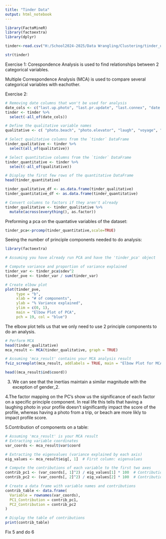 ---
title: "Tinder Data"
output: html_notebook
---


```{r}
library(FactoMineR)
library(factoextra)
library(dplyr)

tinder<-read.csv("H:/School2024-2025/Data Wrangling/Clustering/tinder_users.db - pays.csv")

str(tinder)
```


Exercise 1: 
Corespondence Analysis is used to find relationships between 2 categorical variables.

Multiple Correspondence Analysis (MCA) is used to compare several categorical variables with eachother. 

Exercise 2:
```{r}
# Removing date columns that won't be used for analysis
date_cols <- c("last.up.photo", "last.pr.update", "last.connex", "date.crea","Country","userid")
tinder <- tinder %>% 
  select(-all_of(date_cols))

# Define the qualitative variable names
qualitative <- c( "photo.beach", "photo.elevator", "laugh", "voyage", "gender")

# Select qualitative columns from the `tinder` DataFrame
tinder_qualitative <- tinder %>% 
  select(all_of(qualitative))

# Select quantitative columns from the `tinder` DataFrame
tinder_quantitative <- tinder %>%
  select(-all_of(qualitative))

# Display the first few rows of the quantitative DataFrame
head(tinder_quantitative)

tinder_qualitative_df <- as.data.frame(tinder_qualitative)
tinder_quantitative_df <- as.data.frame(tinder_quantitative)


```

```{r}
# Convert columns to factors if they aren't already
tinder_qualitative <- tinder_qualitative %>%
  mutate(across(everything(), as.factor))

```

Preforming a pca on the quantative variables of the dataset:
```{r}
tinder_pca<-prcomp(tinder_quantitative,scale=TRUE)
```
Seeing the number of principle components needed to do analysis:
```{r}
library(factoextra)

# Assuming you have already run PCA and have the 'tinder_pca' object

# Compute variance and proportion of variance explained
tinder_var <- tinder_pca$sdev^2
tinder_pve <- tinder_var / sum(tinder_var)

# Create elbow plot
plot(tinder_pve, 
     type = "b", 
     xlab = "# of components", 
     ylab = "% Variance explained", 
     ylim = c(0, 1), 
     main = "Elbow Plot of PCA", 
     pch = 19, col = "blue")

```
The elbow plot tells us that we only need to use 2 principle components to do an analysis.
```{r} 
# Perform MCA
head(tinder_qualitative)
mca_result <- MCA(tinder_qualitative, graph = TRUE)

```
```{r}
# Assuming 'mca_result' contains your MCA analysis result
fviz_screeplot(mca_result, addlabels = TRUE, main = "Elbow Plot for MCA")

head((mca_result$ind$coord))
```
3. We can see that the inertias maintain a similar magnitude with the exception of gender_2.

4.The factor mapping on the PC's show us the significance of each factor on a specific principle component. In real life this tells that having a laughing photo in your profile doesn't significantly impact the score of the profile, whereas having a photo from a trip, or beach are more likly to impact profile score.

5.Contribution of components on a table:
```{r}
# Assuming 'mca_result' is your MCA result
# Extracting variable coordinates
var_coords <- mca_result$var$coord

# Extracting the eigenvalues (variance explained by each axis)
eig_values <- mca_result$eig[, 1]  # First column: eigenvalues

# Compute the contributions of each variable to the first two axes
contrib_pc1 <- (var_coords[, 1]^2) / eig_values[1] * 100  # Contribution to PC1
contrib_pc2 <- (var_coords[, 2]^2) / eig_values[2] * 100  # Contribution to PC2

# Create a data frame with variable names and contributions
contrib_table <- data.frame(
  Variable = rownames(var_coords),
  PC1_Contribution = contrib_pc1,
  PC2_Contribution = contrib_pc2
)

# Display the table of contributions
print(contrib_table)

```
Fix 5 and do 6